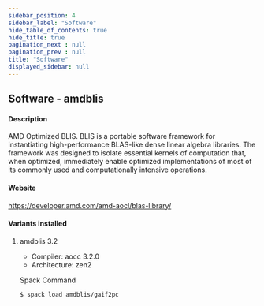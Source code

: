 ```yaml
---
sidebar_position: 4
sidebar_label: "Software"
hide_table_of_contents: true
hide_title: true
pagination_next : null
pagination_prev : null
title: "Software"
displayed_sidebar: null
---
```


## Software - amdblis


#### Description
AMD Optimized BLIS. BLIS is a portable software framework for instantiating high-performance BLAS-like dense linear algebra libraries. The framework was designed to isolate essential kernels of computation that, when optimized, immediately enable optimized implementations of most of its commonly used and computationally intensive operations.

#### Website
https://developer.amd.com/amd-aocl/blas-library/

#### Variants installed

1. amdblis 3.2

    - Compiler: aocc 3.2.0
    - Architecture: zen2

    Spack Command
    ```bash
    $ spack load amdblis/gaif2pc
    ```

